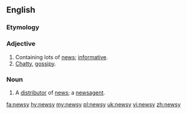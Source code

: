 ==English==

===Etymology===
{{suffix|news|y}}

===Adjective===
{{en-adj|er}}
# Containing lots of [[news]]; [[informative]].
# [[chatty|Chatty]], [[gossipy]].

===Noun===
{{en-noun|newsies}}
# {{context|informal|lang=en}} A [[distributor]] of [[news]]; a [[newsagent]].

[[fa:newsy]]
[[hy:newsy]]
[[my:newsy]]
[[pl:newsy]]
[[uk:newsy]]
[[vi:newsy]]
[[zh:newsy]]